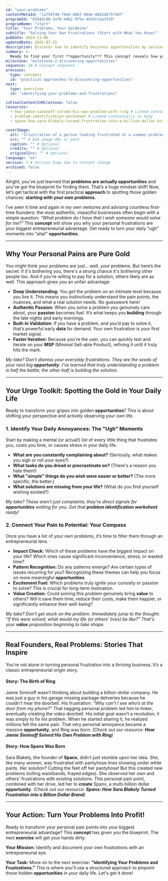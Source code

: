 ```yaml
---
id: "your-problems"
contentMetaId: "1a758f40-f0e6-4867-984e-8842d675f497"
programId: "b594dc90-3af0-4d62-9f5e-4b5dccba3fe9"
programName: "start"
title: "Your Problems, Your Goldmine"
subtitle: "Solving Your Own Frustrations (Start with What You Know)"
pubDate: 2024-11-06
updatedDate: 2025-07-25
description: Discover how to identify business opportunities by solving your own problems. Learn practical ways to observe daily frustrations, ask the right questions, and record potential solutions that can lead to a successful business idea.
summary: >-
  Ready to find your first **opportunity**? This concept reveals how your everyday frustrations are actually hidden goldmines. You'll learn why solving problems you deeply understand is your secret advantage for **building** an **MSP** that gets **real sales**. It’s about leveraging your personal pain points to create incredible **value** for others.
milestone: "milestone-2-discovering-opportunities"
sequence: 14 # concept sequence
previous:
  type: concepts
  id: "practical-approaches-to-discovering-opportunities"
next:
  type: exercises
  id: "identifying-your-problems-and-frustrations"

isFinalContentInMilestone: false
resources:
  - how-jamie-siminoff-solved-his-own-problem-with-ring # Linked contextually in body
  - problem-identification-worksheet # Linked contextually in body
  - spanx-how-sara-blakely-turned-frustration-into-a-billion-dollar-brand # Linked contextually in body

coverImage:
  alt: "Illustration of a person looking frustrated at a common problem (e.g., tangled headphones) which then transforms into a glowing solution, symbolizing an opportunity."
  src: "" # Add image URL or path
  caption: "" # Optional
  credits: "" # Optional
  originalSrc: "" # Optional
language: "en"
version: 3 # Version bump due to content change
archived: false
---
```

Alright, you’ve just learned that **problems are actually opportunities** and you've got the blueprint for finding them. That’s a huge mindset shift! Now, let’s get tactical with the first practical **approach** to spotting those golden chances: **starting with your own problems.**

I’ve seen it time and again in my own ventures and advising countless first-time founders: the most authentic, impactful businesses often begin with a simple question: *“What problem do *I* have that I wish someone would solve for me?”* This **concept** will show you why your personal frustrations are your biggest entrepreneurial advantage. Get ready to turn your daily "ugh" moments into "aha!" **opportunities**.

---

## Why Your Personal Pains are Pure Gold

You might think your problems are just... well, *your* problems. But here’s the secret: if it's bothering you, there's a strong chance it's bothering other people too. And if you're willing to pay for a solution, others likely are as well. This approach gives you an unfair advantage:

* **Deep Understanding:** You *get* the problem on an intimate level because you live it. This means you instinctively understand the pain points, the nuances, and what a real solution needs. No guesswork here!
* **Authentic Passion:** When you solve a problem you genuinely care about, your **passion** becomes fuel. It’s what keeps you **building** through the late nights and early mornings.
* **Built-in Validation:** If you have a problem, and you’d pay to solve it, that’s powerful early **data** for demand. Your own frustration is your first market signal.
* **Faster Iteration:** Because you're the user, you can quickly test and iterate on your **MSP** (Minimal Sell-able Product), refining it until it truly hits the mark.

*My take? Don't dismiss your everyday frustrations. They are the seeds of your next big **opportunity**. I've learned that truly understanding a problem is half the battle; the other half is building the solution.*

---

## Your Urge Toolkit: Spotting the Gold in Your Daily Life

Ready to transform your gripes into golden **opportunities**? This is about shifting your perspective and actively observing your own life.

### 1. Identify Your Daily Annoyances: The "Ugh" Moments

Start by making a mental (or actual!) list of every little thing that frustrates you, costs you time, or causes stress in your daily life.

* **What are you constantly complaining about?** (Seriously, what makes you sigh or roll your eyes?)
* **What tasks do you dread or procrastinate on?** (There's a reason you hate them!)
* **What "simple" things do you wish were easier or better?** (The more specific, the better.)
* **What solutions are missing from *your* life?** (What do you find yourself wishing existed?)

*My take? These aren't just complaints; they're direct signals for **opportunities** waiting for you. Get that **problem identification worksheet** ready!*

### 2. Connect Your Pain to Potential: Your Compass

Once you have a list of your own problems, it’s time to filter them through an entrepreneurial lens.

* **Impact Check:** Which of these problems have the biggest impact on your life? Which ones cause significant inconvenience, stress, or wasted time?
* **Pattern Recognition:** Do any patterns emerge? Are certain types of issues recurring for you? Recognizing these themes can help you focus on more meaningful **opportunities**.
* **Excitement Fuel:** Which problems truly ignite your curiosity or passion to solve? This is crucial for long-term motivation.
* **Value Creation:** Could solving this problem genuinely bring **value** to others? Will it save them time, reduce their costs, make them happier, or significantly enhance their well-being?

*My take? Don't get stuck on the problem. Immediately jump to the thought: "If this were solved, what would my life (or others' lives) be like?" That's your **value** proposition beginning to take shape.*

---

## Real Founders, Real Problems: Stories That Inspire

You're not alone in turning personal frustration into a thriving business. It’s a classic entrepreneurial origin story.

#### **Story: The Birth of Ring**

Jamie Siminoff wasn’t thinking about building a billion-dollar company. He was just a guy in his garage missing package deliveries because he couldn't hear the doorbell. His frustration: *“Why can’t I see who’s at the door from my phone?”* That nagging personal problem led him to tinker, eventually creating the video doorbell. His initial goal wasn’t a revolution; it was simply to fix *his* problem. When he started sharing it, he realized millions felt the same pain. That very personal annoyance became a massive **opportunity**, and Ring was born. *(Check out our resource: **How Jamie Siminoff Solved His Own Problem with Ring**)*

#### **Story: How Spanx Was Born**

Sara Blakely, the founder of **Spanx**, didn't just stumble upon her idea. She, like many women, was frustrated with pantyhose lines showing under white pants. Her solution? Cutting the feet off her pantyhose! But this created new problems (rolling waistbands, frayed edges). She observed her *own* and others' frustrations with existing solutions. This personal pain point, combined with her drive, led her to **create** Spanx, a multi-billion dollar **opportunity**. *(Check out our resource: **Spanx: How Sara Blakely Turned Frustration into a Billion Dollar Brand**)*

---

## Your Action: Turn Your Problems Into Profit!

Ready to transform your personal pain points into your biggest entrepreneurial advantage? This **concept** has given you the blueprint. The next **exercise** will get your hands dirty.

**Your Mission:** Identify and document your own frustrations with an entrepreneurial eye.

**Your Task:** Move on to the next exercise: **"Identifying Your Problems and Frustrations."** This is where you'll use a structured approach to pinpoint those hidden **opportunities** in your daily life. Let's get it done!